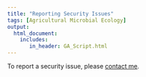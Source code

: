 ```yaml
---
title: "Reporting Security Issues"
tags: [Agricultural Microbial Ecology]
output: 
  html_document:
    includes:
       in_header: GA_Script.html
---
```


To report a security issue, please [contact me](contact.html).